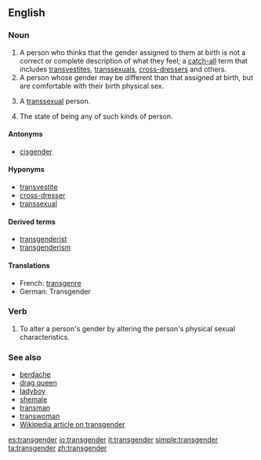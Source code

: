 {{wikipedia}}
==English==

===Noun===
{{en-noun}}

# A person who thinks that the gender assigned to them at birth is not a correct or complete description of what they feel; a [[catch-all]] term that includes [[transvestite]]s, [[transsexual]]s, [[cross-dresser]]s and others.
# A person whose gender may be different than that assigned at birth, but are comfortable with their birth physical sex.
# {{euphemism}} A [[transsexual]] person.
# The state of being any of such kinds of person.

====Antonyms====
* [[cisgender]]

====Hyponyms====
* [[transvestite]]
* [[cross-dresser]]
* [[transsexual]]

====Derived terms====
* [[transgenderist]]
* [[transgenderism]]

====Translations====
* French: [[transgenre]]
* German: Transgender <!--noun?-->

===Verb===
{{en-verb}}

# To alter a person's gender by altering the person's physical sexual characteristics.

===See also===
* [[berdache]]
* [[drag queen]]
* [[ladyboy]]
* [[shemale]]
* [[transman]]
* [[transwoman]]
* [[w:Transgender|Wikipedia article on transgender]]

[[es:transgender]]
[[io:transgender]]
[[it:transgender]]
[[simple:transgender]]
[[ta:transgender]]
[[zh:transgender]]